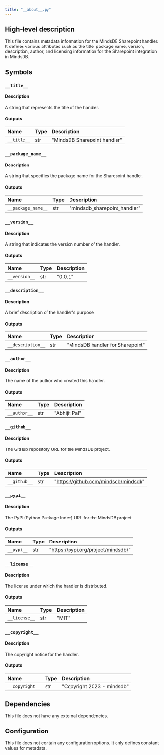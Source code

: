 ```yaml
---
title: "__about__.py"
---
```


## High-level description
This file contains metadata information for the MindsDB Sharepoint handler. It defines various attributes such as the title, package name, version, description, author, and licensing information for the Sharepoint integration in MindsDB.

## Symbols

### `__title__`
#### Description
A string that represents the title of the handler.

#### Outputs
| Name | Type | Description |
|:-----|:-----|:------------|
| `__title__` | str | "MindsDB Sharepoint handler" |

### `__package_name__`
#### Description
A string that specifies the package name for the Sharepoint handler.

#### Outputs
| Name | Type | Description |
|:-----|:-----|:------------|
| `__package_name__` | str | "mindsdb_sharepoint_handler" |

### `__version__`
#### Description
A string that indicates the version number of the handler.

#### Outputs
| Name | Type | Description |
|:-----|:-----|:------------|
| `__version__` | str | "0.0.1" |

### `__description__`
#### Description
A brief description of the handler's purpose.

#### Outputs
| Name | Type | Description |
|:-----|:-----|:------------|
| `__description__` | str | "MindsDB handler for Sharepoint" |

### `__author__`
#### Description
The name of the author who created this handler.

#### Outputs
| Name | Type | Description |
|:-----|:-----|:------------|
| `__author__` | str | "Abhijit Pal" |

### `__github__`
#### Description
The GitHub repository URL for the MindsDB project.

#### Outputs
| Name | Type | Description |
|:-----|:-----|:------------|
| `__github__` | str | "https://github.com/mindsdb/mindsdb" |

### `__pypi__`
#### Description
The PyPI (Python Package Index) URL for the MindsDB project.

#### Outputs
| Name | Type | Description |
|:-----|:-----|:------------|
| `__pypi__` | str | "https://pypi.org/project/mindsdb/" |

### `__license__`
#### Description
The license under which the handler is distributed.

#### Outputs
| Name | Type | Description |
|:-----|:-----|:------------|
| `__license__` | str | "MIT" |

### `__copyright__`
#### Description
The copyright notice for the handler.

#### Outputs
| Name | Type | Description |
|:-----|:-----|:------------|
| `__copyright__` | str | "Copyright 2023 - mindsdb" |

## Dependencies
This file does not have any external dependencies.

## Configuration
This file does not contain any configuration options. It only defines constant values for metadata.
